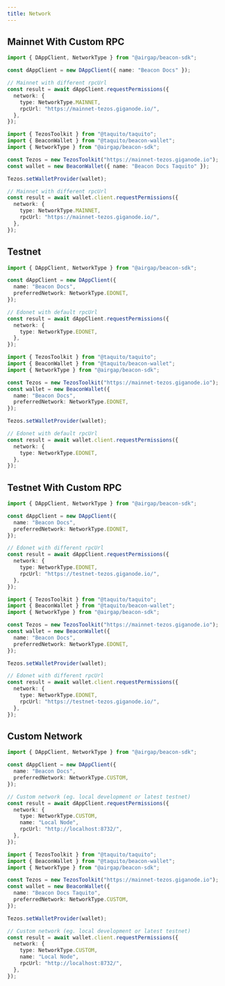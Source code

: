 ```yaml
---
title: Network
---
```




## Mainnet With Custom RPC



<!-- embedme network-mainnet-with-url.beacon.ts -->

```ts
import { DAppClient, NetworkType } from "@airgap/beacon-sdk";

const dAppClient = new DAppClient({ name: "Beacon Docs" });

// Mainnet with different rpcUrl
const result = await dAppClient.requestPermissions({
  network: {
    type: NetworkType.MAINNET,
    rpcUrl: "https://mainnet-tezos.giganode.io/",
  },
});
```

<!-- embedme network-mainnet-with-url.taquito.ts -->

```ts
import { TezosToolkit } from "@taquito/taquito";
import { BeaconWallet } from "@taquito/beacon-wallet";
import { NetworkType } from "@airgap/beacon-sdk";

const Tezos = new TezosToolkit("https://mainnet-tezos.giganode.io");
const wallet = new BeaconWallet({ name: "Beacon Docs Taquito" });

Tezos.setWalletProvider(wallet);

// Mainnet with different rpcUrl
const result = await wallet.client.requestPermissions({
  network: {
    type: NetworkType.MAINNET,
    rpcUrl: "https://mainnet-tezos.giganode.io/",
  },
});
```



## Testnet



<!-- embedme network-edonet.beacon.ts -->

```ts
import { DAppClient, NetworkType } from "@airgap/beacon-sdk";

const dAppClient = new DAppClient({
  name: "Beacon Docs",
  preferredNetwork: NetworkType.EDONET,
});

// Edonet with default rpcUrl
const result = await dAppClient.requestPermissions({
  network: {
    type: NetworkType.EDONET,
  },
});
```

<!-- embedme network-edonet.taquito.ts -->

```ts
import { TezosToolkit } from "@taquito/taquito";
import { BeaconWallet } from "@taquito/beacon-wallet";
import { NetworkType } from "@airgap/beacon-sdk";

const Tezos = new TezosToolkit("https://mainnet-tezos.giganode.io");
const wallet = new BeaconWallet({
  name: "Beacon Docs",
  preferredNetwork: NetworkType.EDONET,
});

Tezos.setWalletProvider(wallet);

// Edonet with default rpcUrl
const result = await wallet.client.requestPermissions({
  network: {
    type: NetworkType.EDONET,
  },
});
```



## Testnet With Custom RPC



<!-- embedme network-edonet-with-url.beacon.ts -->

```ts
import { DAppClient, NetworkType } from "@airgap/beacon-sdk";

const dAppClient = new DAppClient({
  name: "Beacon Docs",
  preferredNetwork: NetworkType.EDONET,
});

// Edonet with different rpcUrl
const result = await dAppClient.requestPermissions({
  network: {
    type: NetworkType.EDONET,
    rpcUrl: "https://testnet-tezos.giganode.io/",
  },
});
```

<!-- embedme network-edonet-with-url.taquito.ts -->

```ts
import { TezosToolkit } from "@taquito/taquito";
import { BeaconWallet } from "@taquito/beacon-wallet";
import { NetworkType } from "@airgap/beacon-sdk";

const Tezos = new TezosToolkit("https://mainnet-tezos.giganode.io");
const wallet = new BeaconWallet({
  name: "Beacon Docs",
  preferredNetwork: NetworkType.EDONET,
});

Tezos.setWalletProvider(wallet);

// Edonet with different rpcUrl
const result = await wallet.client.requestPermissions({
  network: {
    type: NetworkType.EDONET,
    rpcUrl: "https://testnet-tezos.giganode.io/",
  },
});
```



## Custom Network



<!-- embedme network-custom-network.beacon.ts -->

```ts
import { DAppClient, NetworkType } from "@airgap/beacon-sdk";

const dAppClient = new DAppClient({
  name: "Beacon Docs",
  preferredNetwork: NetworkType.CUSTOM,
});

// Custom network (eg. local development or latest testnet)
const result = await dAppClient.requestPermissions({
  network: {
    type: NetworkType.CUSTOM,
    name: "Local Node",
    rpcUrl: "http://localhost:8732/",
  },
});
```

<!-- embedme network-custom-network.taquito.ts -->

```ts
import { TezosToolkit } from "@taquito/taquito";
import { BeaconWallet } from "@taquito/beacon-wallet";
import { NetworkType } from "@airgap/beacon-sdk";

const Tezos = new TezosToolkit("https://mainnet-tezos.giganode.io");
const wallet = new BeaconWallet({
  name: "Beacon Docs Taquito",
  preferredNetwork: NetworkType.CUSTOM,
});

Tezos.setWalletProvider(wallet);

// Custom network (eg. local development or latest testnet)
const result = await wallet.client.requestPermissions({
  network: {
    type: NetworkType.CUSTOM,
    name: "Local Node",
    rpcUrl: "http://localhost:8732/",
  },
});
```


